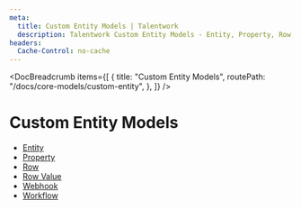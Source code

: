 ```yaml
---
meta:
  title: Custom Entity Models | Talentwork
  description: Talentwork Custom Entity Models - Entity, Property, Row, Row Value, Webhook, and Workflow out-of-the-box entity models.
headers:
  Cache-Control: no-cache
---
```



<DocBreadcrumb
  items={[
    {
      title: "Custom Entity Models",
      routePath: "/docs/core-models/custom-entity",
    },
  ]}
/>

# Custom Entity Models

- [Entity](/docs/core-models/custom-entity/entity)
- [Property](/docs/core-models/custom-entity/property)
- [Row](/docs/core-models/custom-entity/row)
- [Row Value](/docs/core-models/custom-entity/row-value)
- [Webhook](/docs/core-models/custom-entity/webhook)
- [Workflow](/docs/core-models/custom-entity/workflow)
